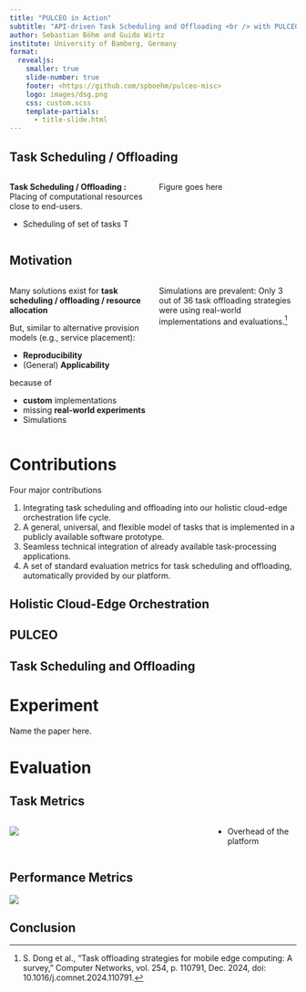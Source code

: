 ```yaml
---
title: "PULCEO in Action"
subtitle: "API-driven Task Scheduling and Offloading <br /> with PULCEO: An Extension"
author: Sebastian Böhm and Guido Wirtz
institute: University of Bamberg, Germany
format: 
  revealjs:
    smaller: true
    slide-number: true
    footer: <https://github.com/spboehm/pulceo-misc>
    logo: images/dsg.png
    css: custom.scss
    template-partials:
      - title-slide.html
---
```


## Task Scheduling / Offloading {.smaller}

::: columns
::: {.column width="50%"}

**Task Scheduling / Offloading :** Placing of computational resources close to end-users.

- Scheduling of set of tasks T

:::

::: {.column width="50%"}
Figure goes here
:::
:::

## Motivation

::: columns
::: {.column width="50%"}

Many solutions exist for **task scheduling / offloading / resource allocation**

But, similar to alternative provision models (e.g., service placement):

-   **Reproducibility**
-   (General) **Applicability**

because of

-   **custom** implementations
-   missing **real-world experiments**
-   Simulations
:::

::: {.column width="50%"}
Simulations are prevalent: Only 3 out of 36 task offloading strategies were using real-world implementations and evaluations.[^1]
:::
:::

[^1]: S. Dong et al., “Task offloading strategies for mobile edge computing: A survey,” Computer Networks, vol. 254, p. 110791, Dec. 2024, doi: 10.1016/j.comnet.2024.110791.

# Contributions

Four major contributions

1. Integrating task scheduling and offloading into our holistic cloud-edge orchestration life cycle.
2. A general, universal, and flexible model of tasks that is implemented in a publicly available software prototype.
3. Seamless technical integration of already available task-processing applications.
4. A set of standard evaluation metrics for task scheduling and offloading, automatically provided by our
platform.

## Holistic Cloud-Edge Orchestration

## PULCEO

## Task Scheduling and Offloading

# Experiment

Name the paper here.

# Evaluation

## Task Metrics

::: columns
::: {.column width="70%"}
![](plots/task_metrics.pdf.svg)
:::

::: {.column width="30%"}
- Overhead of the platform
:::
:::

## Performance Metrics

![](plots/performance_metrics.pdf.svg)

## Conclusion